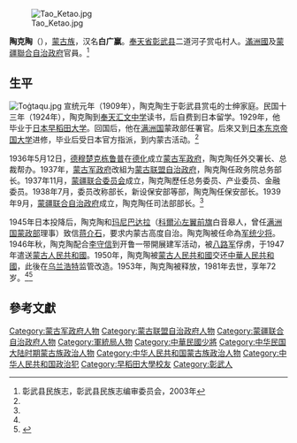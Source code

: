 {{Otheruses|subject=滿洲國及蒙疆聯合自治政府官員'''陶克陶'''|other=同名的清末蒙古族抗垦起义领袖|陶克陶胡}}

[[File:Tao_Ketao.jpg|thumb]]

'''陶克陶'''（{{bd|1909年||1981年|}}），[[蒙古族|蒙古族]]，汉名'''白广赢'''。[[奉天省|奉天省]][[彰武县|彰武县]]二道河子赏屯村人。[[滿洲國|滿洲國]]及[[蒙疆聯合自治政府|蒙疆聯合自治政府]]官員。<ref name=zwx>彰武县民族志，彰武县民族志编审委员会，2003年</ref>

==生平==
[[File:Toġtaqu.jpg|thumb]]
宣统元年（1909年），陶克陶生于彰武县赏屯的士绅家庭。民国十三年（1924年），陶克陶到[[奉天汇文中学|奉天汇文中学]]读书，后自费到日本留学。1929年，他毕业于[[日本|日本]][[早稻田大学|早稻田大学]]。回国后，他在[[满洲国|满洲国]]蒙政部任署官。后來又到[[日本|日本]][[东京帝国大学|东京帝国大学]]进修，毕业后受日本官方指派，到内蒙古活动。<ref name=zwx/>

1936年5月12日，[[德穆楚克栋鲁普|德穆楚克栋鲁普]]在[[德化|德化]]成立[[蒙古军政府|蒙古军政府]]，陶克陶任外交署长、总裁帮办。1937年，[[蒙古军政府|蒙古军政府]]改組为[[蒙古联盟自治政府|蒙古联盟自治政府]]，陶克陶任政务院总务部长。1937年11月，[[蒙疆联合委员会|蒙疆联合委员会]]成立，陶克陶歷任总务委员、产业委员、金融委员。1938年7月，委员改称部长，新设保安部等部，陶克陶任保安部长。1939年9月，[[蒙疆联合自治政府|蒙疆联合自治政府]]成立，陶克陶任司法部部长。<ref name=zwx/>

1945年日本投降后，陶克陶和[[玛尼巴达拉|玛尼巴达拉]]（[[科爾沁左翼前旗|科爾沁左翼前旗]]白音皋人，曾任[[满洲国蒙政部|满洲国蒙政部]]理事）致信[[蒋介石|蒋介石]]，要求内蒙古高度自治。陶克陶被任命為[[军统|军统]][[少将|少将]]。1946年秋，陶克陶配合[[李守信_(1892年)|李守信]]到开鲁一带開展建军活动，被[[八路军|八路军]]俘虏，于1947年遣送[[蒙古人民共和國|蒙古人民共和國]]。1950年，陶克陶被[[蒙古人民共和國|蒙古人民共和國]]交还[[中華人民共和國|中華人民共和國]]，此後在[[乌兰浩特|乌兰浩特]]监管改造。1953年，陶克陶被释放，1981年去世，享年72岁。<ref name=zwx/><ref>{{Cite book|title=中国近现代人名大辞典|last=李盛平主编|first=|publisher=北京：中国国际广播出版社|year=1989.04|isbn=7-80035-227-7|location=|pages=604}}</ref>

==參考文獻==
{{commonscat|Toġtaqu}}
{{reflist}}

{{DEFAULTSORT:Tao陶}}
[[Category:蒙古军政府人物|Category:蒙古军政府人物]]
[[Category:蒙古联盟自治政府人物|Category:蒙古联盟自治政府人物]]
[[Category:蒙疆联合自治政府人物|Category:蒙疆联合自治政府人物]]
[[Category:軍統局人物|Category:軍統局人物]]
[[Category:中華民國少將|Category:中華民國少將]]
[[Category:中华民国大陆时期蒙古族政治人物|Category:中华民国大陆时期蒙古族政治人物]]
[[Category:中华人民共和国蒙古族政治人物|Category:中华人民共和国蒙古族政治人物]]
[[Category:中华人民共和国政治犯|Category:中华人民共和国政治犯]]
[[Category:早稻田大學校友|Category:早稻田大學校友]]
[[Category:彰武人|Category:彰武人]]